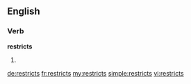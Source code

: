 ==English==

===Verb===
'''restricts'''

# {{third-person singular of|restrict}}

[[de:restricts]]
[[fr:restricts]]
[[my:restricts]]
[[simple:restricts]]
[[vi:restricts]]